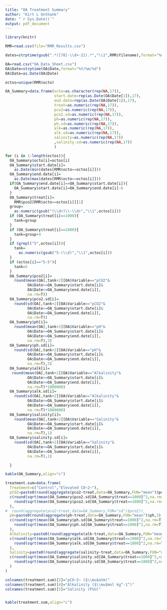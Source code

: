 ```yaml
---
title: "OA Treatment Summary"
author: "Kirt L Onthank"
date: "`r Sys.Date()`"
output: pdf_document
---
```


```r
library(knitr)
```

```r
RMR=read.csv(file="RMR_Results.csv")
```

```r
dates=strptime(gsub(".*([78]-\\d+-21).*","\\1",RMR$filename),format="%m-%d-%y")
```

```r
OA=read.csv("OA_Data_Sheet.csv")
OA$Date=strptime(OA$Date,format="%Y/%m/%d")
OA$Date=as.Date(OA$Date)
```

```r
octos=unique(RMR$octo)
```

```r
OA_Summary=data.frame(octo=as.character(rep(NA,17)),
                      start.date=rep(as.Date(OA$Date[1]),17),
                      end.date=rep(as.Date(OA$Date[1]),17),
                      treat=as.numeric(rep(NA,17)),
                      pco2=as.numeric(rep(NA,17)),
                      pco2.sd=as.numeric(rep(NA,17)),
                      ph=as.numeric(rep(NA,17)),
                      ph.sd=as.numeric(rep(NA,17)),
                      alk=as.numeric(rep(NA,17)),
                      alk.sd=as.numeric(rep(NA,17)),
                      salinity=as.numeric(rep(NA,17))
                      ,salinity.sd=as.numeric(rep(NA,17))
                      )


```

```r

for (i in 1:length(octos)){
  OA_Summary$octo[i]=octos[i]
  OA_Summary$start.date[i]=
    as.Date(min(dates[RMR$octo==octos[i]]))
  OA_Summary$end.date[i]=
    as.Date(max(dates[RMR$octo==octos[i]]))
  if(OA_Summary$end.date[i]==OA_Summary$start.date[i]){
    OA_Summary$start.date[i]=OA_Summary$end.date[i]-6
  }
  OA_Summary$treat[i]=
    RMR$pco2[RMR$octo==octos[i]][1]
  group=
    as.numeric(gsub("(\\d+)\\-\\d+","\\1",octos[i]))
  if (OA_Summary$treat[i]==1000){
    tank=group
  }
  if (OA_Summary$treat[i]==1800){
    tank=group+4 
  }
  if (grepl("5",octos[i])){
    tank=
      as.numeric(gsub("5-(\\d)","\\1",octos[i]))
  }
  if (octos[i]=="5-5"){
    tank=5
  }
  OA_Summary$pco2[i]=
    round(mean(OA[,tank+2][OA$Variable=="pCO2"&
          OA$Date>=OA_Summary$start.date[i]&
          OA$Date<=OA_Summary$end.date[i]],
          na.rm=T))
  OA_Summary$pco2.sd[i]=
    round(sd(OA[,tank+2][OA$Variable=="pCO2"&
          OA$Date>=OA_Summary$start.date[i]&
          OA$Date<=OA_Summary$end.date[i]],
          na.rm=T))
  OA_Summary$ph[i]=
    round(mean(OA[,tank+2][OA$Variable=="pH"&
          OA$Date>=OA_Summary$start.date[i]&
          OA$Date<=OA_Summary$end.date[i]],
          na.rm=T),3)
  OA_Summary$ph.sd[i]=
    round(sd(OA[,tank+2][OA$Variable=="pH"&
          OA$Date>=OA_Summary$start.date[i]&
          OA$Date<=OA_Summary$end.date[i]],
          na.rm=T),3)
  OA_Summary$alk[i]=
   round(mean(OA[,tank+2][OA$Variable=="Alkalinity"&
          OA$Date>=OA_Summary$start.date[i]&
          OA$Date<=OA_Summary$end.date[i]],
          na.rm=T)*1000000)
  OA_Summary$alk.sd[i]=
    round(sd(OA[,tank+2][OA$Variable=="Alkalinity"&
          OA$Date>=OA_Summary$start.date[i]&
          OA$Date<=OA_Summary$end.date[i]],
          na.rm=T)*1000000)
  OA_Summary$salinity[i]=
    round(mean(OA[,tank+2][OA$Variable=="Salinity"&
          OA$Date>=OA_Summary$start.date[i]&
          OA$Date<=OA_Summary$end.date[i]],
          na.rm=T),1)
  OA_Summary$salinity.sd[i]=
    round(sd(OA[,tank+2][OA$Variable=="Salinity"&
          OA$Date>=OA_Summary$start.date[i]&
          OA$Date<=OA_Summary$end.date[i]],
          na.rm=T),1)

  }

```


```r
kable(OA_Summary,align="c")
```


```r


treatment.sum=data.frame(
  Treatment=c("Control","Elevated CO~2~"),
  pCO2=paste0(round(aggregate(pco2~treat,data=OA_Summary,FUN="mean")$pco2),"±",
  c(round(sqrt(mean(OA_Summary$pco2.sd[OA_Summary$treat==1000]^2,na.rm=T))),
    round(sqrt(mean(OA_Summary$pco2.sd[OA_Summary$treat==1800]^2,na.rm=T))))
  ),
#  round(aggregate(pco2~treat,data=OA_Summary,FUN="sd")$pco2)),
  pH=paste0(round(aggregate(ph~treat,data=OA_Summary,FUN="mean")$ph,3),"±",
  c(round(sqrt(mean(OA_Summary$ph.sd[OA_Summary$treat==1000]^2,na.rm=T)),3),
    round(sqrt(mean(OA_Summary$ph.sd[OA_Summary$treat==1800]^2,na.rm=T)),3))
  ),
  Alkalinity=paste0(round(aggregate(alk~treat,data=OA_Summary,FUN="mean")$alk),"±",
  c(round(sqrt(mean(OA_Summary$alk.sd[OA_Summary$treat==1000]^2,na.rm=T)),0),
    round(sqrt(mean(OA_Summary$alk.sd[OA_Summary$treat==1800]^2,na.rm=T)),0))
  ),
  Salinity=paste0(round(aggregate(salinity~treat,data=OA_Summary,FUN="mean")$salinity,1),"±",
  c(round(sqrt(mean(OA_Summary$salinity.sd[OA_Summary$treat==1000]^2,na.rm=T)),1),
    round(sqrt(mean(OA_Summary$salinity.sd[OA_Summary$treat==1800]^2,na.rm=T)),1))
  )
)

colnames(treatment.sum)[2]="pCO~2~ ($\\mu$atm)"
colnames(treatment.sum)[4]="Alkalinity ($\\mu$mol kg^-1^)"
colnames(treatment.sum)[5]="Salinity (PSU)"



```

```r
kable(treatment.sum,align="c")
```
